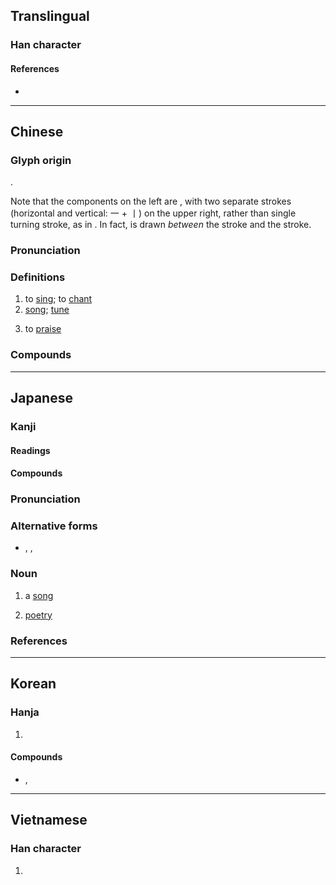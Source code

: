 {{also|欨}}
{{character info/new}}
==Translingual==
{{stroke order|strokes=14}}

===Han character===
{{Han char|rn=76|rad=欠|as=10|sn=14|four=17682|canj=MRNO,XMRNO|ids=⿰哥欠}}

====References====
* {{Han ref|kx=0571.070|dkj=16167|dj=0959.060|hdz=32147.120|uh=6B4C|ud=27468|bh=BA71|bd=47729}}

----

==Chinese==
{{zh-forms}}

===Glyph origin===
{{Han etym}}
{{Han compound|哥|欠|t2=blow|ls=psc|c1=p|c2=s}}.

Note that the components on the left are {{zh-l|*可}}, with two separate strokes (horizontal and vertical: 一 + 丨) on the upper right, rather than single turning stroke, as in {{zh-l|*句}}. In fact, {{zh-l|*口}} is drawn ''between'' the {{lang|zh|一}} stroke and the {{lang|zh|丨}} stroke.

===Pronunciation===
{{zh-pron
|m=gē,er=y
|ma=
|m-s=go1
|c=go1
|h=pfs=kô
|md=gŏ
|mn=koa/ko/qz:ko͘
|mn_note=koa - vernacular; ko/ko͘ - literary
|mn-t=gua1/go1
|mn-t_note=gua1 - vernacular; go1 - literary
|mc=y
|oc=y
|w=1ku
|cat=v,n
}}

===Definitions===
{{zh-hanzi}}

# to [[sing]]; to [[chant]]
# [[song]]; [[tune]] {{zh-mw|首|c:隻}}
#: {{zh-x|歌曲{qǔ}|song}}
# to [[praise]]

===Compounds===
{{zh-der|副歌|歌手|兒歌|民歌|山歌|雅歌|且歌且舞|主打歌|九歌|五子之歌|伯歌季舞|但歌|俚歌|倚歌|凱歌|前歌後舞|北歌|口水歌|可歌可泣|和歌|咳歌打戰|哀歌|唱歌|商歌|喜歌劇|嘯歌|嘲歌|四面楚歌|國歌|國際歌|垓下歌|大唐之歌|大歌劇|大風歌|太平歌詞|夷歌|好了歌|妙舞清歌|子夜歌|宴歌|對歌|對酒當歌|小歌劇|屠牛朝歌|巷歌|帳中歌|引吭高歌|弦歌|弦歌不輟|徒歌|念歌|悲歌|悲歌慷慨|悼歌|情歌|愷歌|慷慨悲歌|戀歌|戰歌|戹屯歌|扊扅歌|手語歌|打呆歌|打孩歌|打歌|打頦歌|抗戰歌曲|挽歌|挽歌郎|捉搦歌|採茶歌|接輿歌鳳|搖囝仔歌|搖籃歌|擊壤歌|放歌|敕勒歌|易水歌|晨歌|朝歌|朝歌夜絃|朝歌暮樂|朝歌暮絃|朝歌鼓刀|村歌|校園民歌|校歌|桃葉歌|棹歌|楚歌|榜歌|樂歌|樵歌|櫂歌|歌五褲|歌仔戲|歌伎|歌劇|歌劇院|歌功頌德|歌友會|歌吟|歌吹|歌唱|歌喉|歌壇|歌女|歌妓|歌姬|歌廳|歌德|歌扇|歌星|歌曲|歌板|歌樂|歌樓舞館|歌筵|歌聲|歌聲繞梁|歌臺舞榭|歌舞|歌舞伎|歌舞作樂|歌舞劇|歌舞團|歌舞場|歌舞昇平|歌舞片|歌行|歌訣|歌詞|歌詠|歌誦|歌調|歌謠|歌譜|歌迷|歌郎|歌鐘|歌音|歌頌|歌頭|歌風臺|歌鶯舞燕|正氣歌|武城弦歌|民歌五褲|民謠歌手|民謠歌曲|民間歌舞|流行歌曲|浩歌|清歌|清歌妙舞|漁歌|燒餅歌|燕歌行|牛角之歌|牧歌|牽亡歌|狂歌|獨弦哀歌|玉帛笙歌|琴歌|畢業歌|白紵歌|白雪歌|相和歌|秧歌|秧歌劇|竹板歌|笙歌|笙歌匝地|笙歌鼎沸|絃歌|羅蘭之歌|老歌|聖歌|聾者之歌|胡歌野調|能歌擅舞|舞榭歌樓|舞榭歌臺|舞燕歌鶯|舞衫歌扇|舞鸞歌鳳|船歌|菱歌|藏矇歌兒|藝術歌曲|虞歌決別|行歌|褒歌|襦褲歌|西陵歌舞|詩歌|詩詞歌賦|謳歌|讚美歌|豔歌|踏歌|蹈歌|軍歌|載歌且舞|載歌載舞|輓歌|輕歌劇|輕歌慢舞|輕歌曼舞|農歌|郊廟歌辭|鄉歌|酣歌|酣歌恆舞|醉舞狂歌|錦歌|鐃歌|長恨歌|長歌|長歌當哭|霸王悲歌|靈歌|頌歌|飛歌|饒舌歌曲|驪歌|高歌|高歌猛進|鬻歌|鶯歌|鶯歌燕舞|麥秀歌|黑人靈歌|點歌|鼓盆歌|鼓盆而歌|龍歌節|龍舟歌}}

{{zh-cat|Beginning}}

----

==Japanese==

===Kanji===
{{ja-kanji|grade=2|rs=欠10}}

====Readings====
{{ja-readings
|goon=か
|kanon=か
|kun=うた-う<うた-ふ, うた-
}}

====Compounds====
{{der5|lang=ja|{{ja-r|雅歌|がか|[[elegant]] [[song]]}}, {{ja-r|雅歌|^がか|[[Song of Songs]]}}
|{{ja-r|歌曲|かきょく}}
|{{ja-r|歌劇|かげき}}
|{{ja-r|歌詞|かし}}
|{{ja-r|歌手|かしゅ}}
|{{ja-r|歌集|かしゅう}}
|{{ja-r|歌唱|かしょう}}
|{{ja-r|歌舞伎|かぶき}}: [[kabuki]]
|{{ja-r|歌謡|かよう}}
|{{ja-r|歌会|うたかい}}
|{{ja-r|歌枕|うたまくら}}
|{{ja-r|詩歌|しいか}}
|{{ja-r|賛歌|さんか}}, {{ja-r|讃歌|さんか}}
|{{ja-r|賛美歌|さんびか}}
}}

{{wikipedia|lang=ja}}
{{ja-kanjitab|うた|yomi=k}}

===Pronunciation===
{{ja-pron|yomi=k|うた|acc=2|acc_ref=DJR,NHK,SMK2}}

===Alternative forms===
* {{ja-l|唄}}, {{ja-l|詩}}, {{ja-l|謳}}

===Noun===
{{ja-noun|うた}}

# a [[song]]
#: {{ja-usex|氷と炎の'''歌'''|^こおり と ^ほのお の '''^うた'''|{{w|A Song of Ice and Fire|A '''Song''' of Ice and Fire}}}}
# [[poetry]]

===References===
<references/>

----

==Korean==

===Hanja===
{{ko-hanja|hangeul=[[가]]|mr=ka|y=ka|eumhun=노래|ehrv=norae|ehmr=norae|ehy=nolay}}

# {{defn|lang=ko|sort=欠10}}

====Compounds====
* {{ko-l|아가|[[elegant]] [[song]]|雅歌}}, {{ko-l|^아가|[[Song of Songs]]|雅歌}}

----

==Vietnamese==

===Han character===
{{vi-hantu|[[ca]], [[cà]], [[cao]]|rs=欠10}}

# {{defn|lang=vi|sort=欠10}}